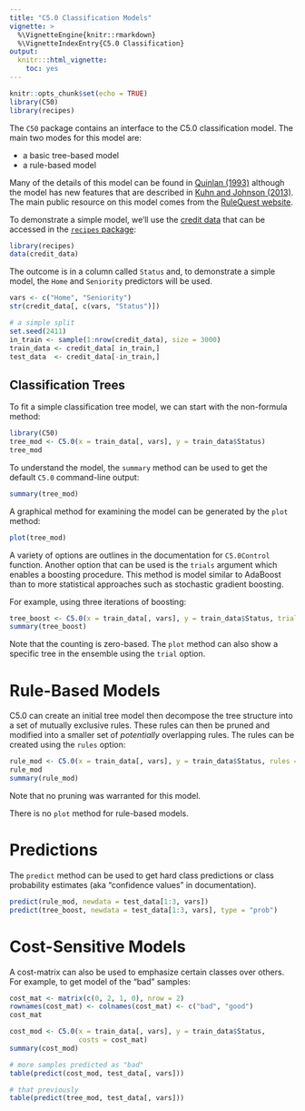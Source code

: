 ```yaml
---
title: "C5.0 Classification Models"
vignette: >
  %\VignetteEngine{knitr::rmarkdown}
  %\VignetteIndexEntry{C5.0 Classification}
output:
  knitr:::html_vignette:
    toc: yes
---
```

```r
knitr::opts_chunk$set(echo = TRUE)
library(C50)
library(recipes)
```

The `C50` package contains an interface to the C5.0 classification model. The main two modes for this model are:

* a basic tree-based model 
* a rule-based model

Many of the details of this model can be found in [Quinlan (1993)](https://books.google.com/books?id=b3ujBQAAQBAJ&lpg=PP1&ots=sQ2nTTEpC1&dq=C4.5%3A%20Programs%20for%20Machine%20Learning&lr&pg=PR6#v=onepage&q=C4.5:%20Programs%20for%20Machine%20Learning&f=false) although the model has new features that are described in [Kuhn and Johnson (2013)](http://appliedpredictivemodeling.com/). The main public resource on this model comes from the [RuleQuest website](http://www.rulequest.com/see5-info.html). 

To demonstrate a simple model, we'll use the [credit data](http://bit.ly/2kkBFrk) that can be accessed in the [`recipes` package](https://topepo.github.io/recipes/):

```r
library(recipes)
data(credit_data)
```
The outcome is in a column called `Status` and, to demonstrate a simple model, the `Home` and `Seniority` predictors will be used. 

```r
vars <- c("Home", "Seniority")
str(credit_data[, c(vars, "Status")])

# a simple split
set.seed(2411)
in_train <- sample(1:nrow(credit_data), size = 3000)
train_data <- credit_data[ in_train,]
test_data  <- credit_data[-in_train,]
```

## Classification Trees

To fit a simple classification tree model, we can start with the non-formula method:

```r
library(C50)
tree_mod <- C5.0(x = train_data[, vars], y = train_data$Status)
tree_mod
```
To understand the model, the `summary` method can be used to get the default `C5.0` command-line output:

```r
summary(tree_mod)
```

A graphical method for examining the model can be generated by the `plot` method:


```r
plot(tree_mod)
```

A variety of options are outlines in the documentation for `C5.0Control` function. Another option that can be used is the `trials` argument which enables a boosting procedure. This method is model similar to AdaBoost than to more statistical approaches such as stochastic gradient boosting. 

For example, using three iterations of boosting:

```r
tree_boost <- C5.0(x = train_data[, vars], y = train_data$Status, trials = 3)
summary(tree_boost)
```

Note that the counting is zero-based. The `plot` method can also show a specific tree in the ensemble using the `trial` option. 

# Rule-Based Models

C5.0 can create an initial tree model then decompose the tree structure into a set of mutually exclusive rules. These rules can then be pruned and modified into a smaller set of _potentially_ overlapping rules. The rules can be created using the `rules` option:

```r
rule_mod <- C5.0(x = train_data[, vars], y = train_data$Status, rules = TRUE)
rule_mod
summary(rule_mod)
```

Note that no pruning was warranted for this model. 

There is no `plot` method for rule-based models. 
 
# Predictions

The `predict` method can be used to get hard class predictions or class probability estimates (aka "confidence values" in documentation). 

```r
predict(rule_mod, newdata = test_data[1:3, vars])
predict(tree_boost, newdata = test_data[1:3, vars], type = "prob")
```


# Cost-Sensitive Models

A cost-matrix can also be used to emphasize certain classes over others. For example, to get model of the "bad" samples:

```r
cost_mat <- matrix(c(0, 2, 1, 0), nrow = 2)
rownames(cost_mat) <- colnames(cost_mat) <- c("bad", "good")
cost_mat

cost_mod <- C5.0(x = train_data[, vars], y = train_data$Status, 
                 costs = cost_mat)
summary(cost_mod)

# more samples predicted as "bad"
table(predict(cost_mod, test_data[, vars]))

# that previously
table(predict(tree_mod, test_data[, vars]))
```
